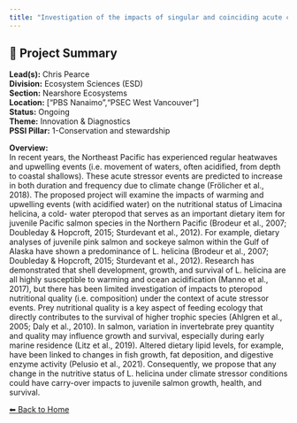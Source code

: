 ```yaml
---
title: "Investigation of the impacts of singular and coinciding acute climate stressors on the nutritional quality of the pteropod Limacina helicina, a juvenile Pacific salmon dietary species"
---
```


## 🧬 Project Summary

**Lead(s):** Chris Pearce  
**Division:** Ecosystem Sciences (ESD)  
**Section:** Nearshore Ecosystems  
**Location:** ["PBS Nanaimo","PSEC West Vancouver"]  
**Status:** Ongoing  
**Theme:** Innovation & Diagnostics  
**PSSI Pillar:** 1-Conservation and stewardship  

**Overview:**  
In recent years, the Northeast Pacific has experienced regular heatwaves and
upwelling events (i.e. movement of waters, often acidified, from depth to
coastal shallows). These acute stressor events are predicted to increase in
both duration and frequency due to climate change (Frölicher et al., 2018).
The proposed project will examine the impacts of warming and upwelling events
(with acidified water) on the nutritional status of Limacina helicina, a cold-
water pteropod that serves as an important dietary item for juvenile Pacific
salmon species in the Northern Pacific (Brodeur et al., 2007; Doubleday &amp;
Hopcroft, 2015; Sturdevant et al., 2012). For example, dietary analyses of
juvenile pink salmon and sockeye salmon within the Gulf of Alaska have shown a
predominance of L. helicina (Brodeur et al., 2007; Doubleday &amp; Hopcroft, 2015;
Sturdevant et al., 2012). Research has demonstrated that shell development,
growth, and survival of L. helicina are all highly susceptible to warming and
ocean acidification (Manno et al., 2017), but there has been limited
investigation of impacts to pteropod nutritional quality (i.e. composition)
under the context of acute stressor events. Prey nutritional quality is a key
aspect of feeding ecology that directly contributes to the survival of higher
trophic species (Ahlgren et al., 2005; Daly et al., 2010). In salmon,
variation in invertebrate prey quantity and quality may influence growth and
survival, especially during early marine residence (Litz et al., 2019).
Altered dietary lipid levels, for example, have been linked to changes in fish
growth, fat deposition, and digestive enzyme activity (Pelusio et al., 2021).
Consequently, we propose that any change in the nutritive status of L.
helicina under climate stressor conditions could have carry-over impacts to
juvenile salmon growth, health, and survival.



[⬅ Back to Home](../index.qmd)
